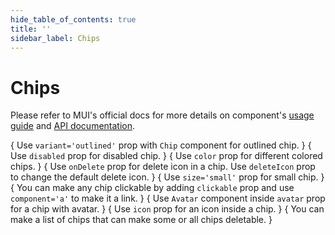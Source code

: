 ```yaml
---
hide_table_of_contents: true
title: ''
sidebar_label: Chips
---
```




<h1 className='!m-0'>Chips</h1>

<div className='template-bg-color' />

Please refer to MUI's official docs for more details on component's [usage guide](https://mui.com/material-ui/react-chip/) and [API documentation](https://mui.com/material-ui/api/chip/).

<Grid container spacing={6}>
  <Grid item xs={12} md={6}>
    <CardSnippet
      title="Chip Variants"
      code={SourceCodeChipsVariants}
    >
      {
        <Typography className='mbe-4'>
          Use <code>variant='outlined'</code> prop with <code>Chip</code> component for outlined chip.
        </Typography>
      }
      <ChipsVariants />
    </CardSnippet>
  </Grid>
  <Grid item xs={12} md={6}>
    <CardSnippet
      title="Disabled Chips"
      code={SourceCodeChipsDisabled}
    >
      {
        <Typography className='mbe-4'>
          Use <code>disabled</code> prop for disabled chip.
        </Typography>
      }
      <ChipsDisabled />
    </CardSnippet>
  </Grid>
  <Grid item xs={12} md={6}>
    <CardSnippet
      title="Colors"
      code={SourceCodeChipsColors}
    >
      {
        <Typography className='mbe-4'>
          Use <code>color</code> prop for different colored chips.
        </Typography>
      }
      <ChipsColors />
    </CardSnippet>
  </Grid>
  <Grid item xs={12} md={6}>
    <CardSnippet
      title="onDelete"
      code={SourceCodeChipsOnDelete}
    >
      {
        <Typography className='mbe-4'>
          Use <code>onDelete</code> prop for delete icon in a chip. Use <code>deleteIcon</code> prop to change the default delete icon.
        </Typography>
      }
      <ChipsOnDelete />
    </CardSnippet>
  </Grid>
  <Grid item xs={12} md={6}>
    <CardSnippet
      title="Chip Sizes"
      code={SourceCodeChipsSizes}
    >
      {
        <Typography className='mbe-4'>
          Use <code>size='small'</code> prop for small chip.
        </Typography>
      }
      <ChipsSizes />
    </CardSnippet>
  </Grid>
  <Grid item xs={12} md={6}>
    <CardSnippet
      title="Clickable Chip"
      code={SourceCodeChipsClickable}
    >
      {
        <Typography className='mbe-4'>
          You can make any chip clickable by adding <code>clickable</code> prop and use <code>component='a'</code> to make it a link.
        </Typography>
      }
      <ChipsClickable />
    </CardSnippet>
  </Grid>
  <Grid item xs={12} md={6}>
    <CardSnippet
      title="Chip with Avatar"
      code={SourceCodeChipsAvatar}
    >
      {
        <Typography className='mbe-4'>
          Use <code>Avatar</code> component inside <code>avatar</code> prop for a chip with avatar.
        </Typography>
      }
      <ChipsAvatar />
    </CardSnippet>
  </Grid>
  <Grid item xs={12} md={6}>
    <CardSnippet
      title="Icon Chip"
      code={SourceCodeChipsIcon}
    >
      {
        <Typography className='mbe-4'>
          Use <code>icon</code> prop for an icon inside a chip.
        </Typography>
      }
      <ChipsIcon />
    </CardSnippet>
  </Grid>
  <Grid item xs={12}>
    <CardSnippet
      title="Chips Array"
      code={SourceCodeChipsArray}
    >
      {
        <Typography className='mbe-4'>
          You can make a list of chips that can make some or all chips deletable.
        </Typography>
      }
      <ChipsArray />
    </CardSnippet>
  </Grid>
</Grid>